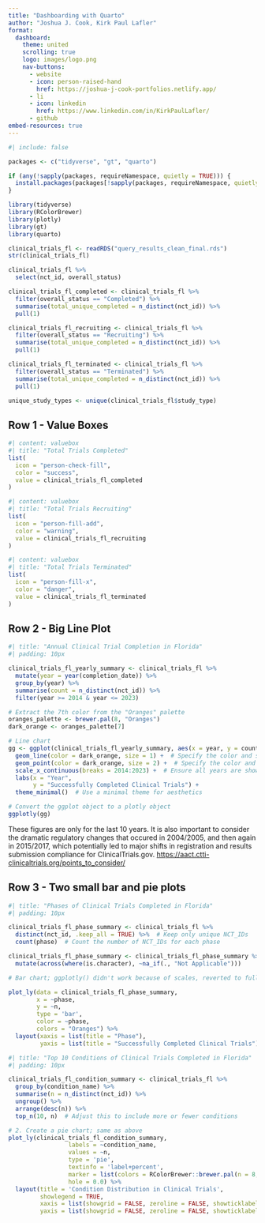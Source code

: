 ```yaml
---
title: "Dashboarding with Quarto"
author: "Joshua J. Cook, Kirk Paul Lafler"
format: 
  dashboard:
    theme: united
    scrolling: true
    logo: images/logo.png
    nav-buttons:
      - website
      - icon: person-raised-hand
        href: https://joshua-j-cook-portfolios.netlify.app/ 
      - li
      - icon: linkedin
        href: https://www.linkedin.com/in/KirkPaulLafler/
      - github
embed-resources: true
---
```


```r
#| include: false

packages <- c("tidyverse", "gt", "quarto")

if (any(!sapply(packages, requireNamespace, quietly = TRUE))) {
  install.packages(packages[!sapply(packages, requireNamespace, quietly = TRUE)])
}

library(tidyverse)
library(RColorBrewer)
library(plotly)
library(gt)
library(quarto)

clinical_trials_fl <- readRDS("query_results_clean_final.rds")
str(clinical_trials_fl)

clinical_trials_fl %>%
  select(nct_id, overall_status) 

clinical_trials_fl_completed <- clinical_trials_fl %>%
  filter(overall_status == "Completed") %>%
  summarise(total_unique_completed = n_distinct(nct_id)) %>%
  pull(1)

clinical_trials_fl_recruiting <- clinical_trials_fl %>%
  filter(overall_status == "Recruiting") %>%
  summarise(total_unique_completed = n_distinct(nct_id)) %>%
  pull(1)

clinical_trials_fl_terminated <- clinical_trials_fl %>%
  filter(overall_status == "Terminated") %>%
  summarise(total_unique_completed = n_distinct(nct_id)) %>%
  pull(1) 

unique_study_types <- unique(clinical_trials_fl$study_type)
```

## Row 1 - Value Boxes

```r
#| content: valuebox
#| title: "Total Trials Completed"
list(
  icon = "person-check-fill",
  color = "success",
  value = clinical_trials_fl_completed
)
```

```r
#| content: valuebox
#| title: "Total Trials Recruiting"
list(
  icon = "person-fill-add",
  color = "warning",
  value = clinical_trials_fl_recruiting
)
```

```r
#| content: valuebox
#| title: "Total Trials Terminated"
list(
  icon = "person-fill-x",
  color = "danger",
  value = clinical_trials_fl_terminated
)
```

## Row 2 - Big Line Plot

::: {.card title="Annual Clinical Trial Completion in Florida"}
```r
#| title: "Annual Clinical Trial Completion in Florida"
#| padding: 10px

clinical_trials_fl_yearly_summary <- clinical_trials_fl %>%
  mutate(year = year(completion_date)) %>%
  group_by(year) %>%
  summarise(count = n_distinct(nct_id)) %>%
  filter(year >= 2014 & year <= 2023)

# Extract the 7th color from the "Oranges" palette
oranges_palette <- brewer.pal(8, "Oranges")
dark_orange <- oranges_palette[7]

# Line chart
gg <- ggplot(clinical_trials_fl_yearly_summary, aes(x = year, y = count)) +
  geom_line(color = dark_orange, size = 1) +  # Specify the color and size of the line
  geom_point(color = dark_orange, size = 2) +  # Specify the color and size of the points
  scale_x_continuous(breaks = 2014:2023) +  # Ensure all years are shown
  labs(x = "Year",
       y = "Successfully Completed Clinical Trials") +
  theme_minimal()  # Use a minimal theme for aesthetics

# Convert the ggplot object to a plotly object
ggplotly(gg)
```

These figures are only for the last 10 years. It is also important to consider the dramatic regulatory changes that occured in 2004/2005, and then again in 2015/2017, which potentially led to major shifts in registration and results submission compliance for ClinicalTrials.gov. <https://aact.ctti-clinicaltrials.org/points_to_consider/>
:::

## Row 3 - Two small bar and pie plots

```r
#| title: "Phases of Clinical Trials Completed in Florida"
#| padding: 10px

clinical_trials_fl_phase_summary <- clinical_trials_fl %>%
  distinct(nct_id, .keep_all = TRUE) %>%  # Keep only unique NCT_IDs
  count(phase)  # Count the number of NCT_IDs for each phase

clinical_trials_fl_phase_summary <- clinical_trials_fl_phase_summary %>%
  mutate(across(where(is.character), ~na_if(., "Not Applicable")))

# Bar chart; ggplotly() didn't work because of scales, reverted to full plotly

plot_ly(data = clinical_trials_fl_phase_summary, 
        x = ~phase, 
        y = ~n, 
        type = 'bar', 
        color = ~phase, 
        colors = "Oranges") %>%
  layout(xaxis = list(title = "Phase"),
         yaxis = list(title = "Successfully Completed Clinical Trials"))
```

```r
#| title: "Top 10 Conditions of Clinical Trials Completed in Florida"
#| padding: 10px

clinical_trials_fl_condition_summary <- clinical_trials_fl %>%
  group_by(condition_name) %>%
  summarise(n = n_distinct(nct_id)) %>%
  ungroup() %>%
  arrange(desc(n)) %>%
  top_n(10, n)  # Adjust this to include more or fewer conditions

# 2. Create a pie chart; same as above
plot_ly(clinical_trials_fl_condition_summary, 
                 labels = ~condition_name, 
                 values = ~n, 
                 type = 'pie', 
                 textinfo = 'label+percent',
                 marker = list(colors = RColorBrewer::brewer.pal(n = 8, name = "Oranges")),
                 hole = 0.0) %>%
  layout(title = 'Condition Distribution in Clinical Trials',
         showlegend = TRUE,
         xaxis = list(showgrid = FALSE, zeroline = FALSE, showticklabels = FALSE),
         yaxis = list(showgrid = FALSE, zeroline = FALSE, showticklabels = FALSE))
```
